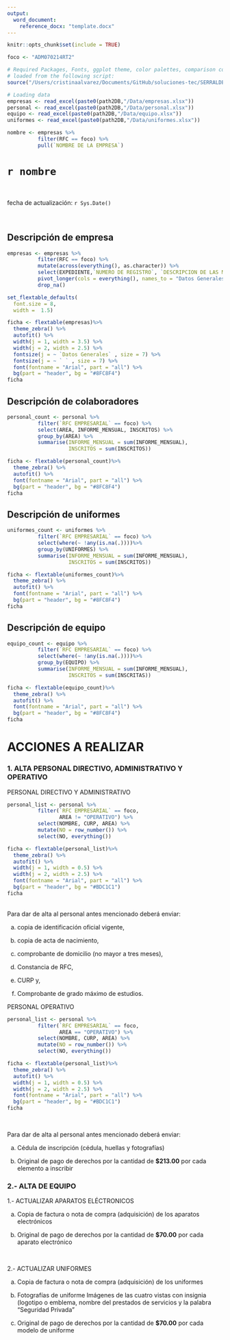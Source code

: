 ```yaml
---
output: 
  word_document:
    reference_docx: "template.docx"
---
```


```r
knitr::opts_chunk$set(include = TRUE)
```

```r
foco <- "ADM070214RT2"
```

```r
# Required Packages, Fonts, ggplot theme, color palettes, comparison countries and other general routines are
# loaded from the following script:
source("/Users/cristinaalvarez/Documents/GitHub/soluciones-tec/SERRALDE/code/settings.R")

# Loading data
empresas <- read_excel(paste0(path2DB,"/Data/empresas.xlsx")) 
personal <- read_excel(paste0(path2DB,"/Data/personal.xlsx"))
equipo <- read_excel(paste0(path2DB,"/Data/equipo.xlsx"))
uniformes <- read_excel(paste0(path2DB,"/Data/uniformes.xlsx"))
```

```r
nombre <- empresas %>% 
          filter(RFC == foco) %>% 
          pull(`NOMBRE DE LA EMPRESA`)
```


# `r nombre`

\

fecha de actualización: `r Sys.Date()`

\

## Descripción de empresa

```r
empresas <- empresas %>% 
          filter(RFC == foco) %>% 
          mutate(across(everything(), as.character)) %>% 
          select(EXPEDIENTE,`NUMERO DE REGISTRO`, `DESCRIPCION DE LAS MODALIDADES AUTORIZADAS`, `DOMICILIO MATRIZ`, `CORREO ELECTRONICO` ) %>% 
          pivot_longer(cols = everything(), names_to = "Datos Generales", values_to = " ") %>% 
          drop_na() 
```


```r

set_flextable_defaults(
  font.size = 8,
  width =  1.5)

ficha <- flextable(empresas)%>% 
  theme_zebra() %>% 
  autofit() %>%                   
  width(j = 1, width = 3.5) %>%   
  width(j = 2, width = 2.5) %>% 
  fontsize(j = ~ `Datos Generales` , size = 7) %>% 
  fontsize(j = ~ ` ` , size = 7) %>% 
  font(fontname = "Arial", part = "all") %>%
  bg(part = "header", bg = "#8FC8F4")
ficha
```

## Descripción de colaboradores

```r
personal_count <- personal %>% 
          filter(`RFC EMPRESARIAL` == foco) %>% 
          select(AREA, INFORME_MENSUAL, INSCRITOS) %>% 
          group_by(AREA) %>%
          summarise(INFORME_MENSUAL = sum(INFORME_MENSUAL),
                    INSCRITOS = sum(INSCRITOS))
```


```r
ficha <- flextable(personal_count)%>% 
  theme_zebra() %>% 
  autofit() %>% 
  font(fontname = "Arial", part = "all") %>%
  bg(part = "header", bg = "#8FC8F4")
ficha
```


## Descripción de uniformes

```r
uniformes_count <- uniformes %>% 
          filter(`RFC EMPRESARIAL` == foco) %>% 
          select(where(~ !any(is.na(.))))%>%
          group_by(UNIFORMES) %>%
          summarise(INFORME_MENSUAL = sum(INFORME_MENSUAL),
                    INSCRITOS = sum(INSCRITOS))
```


```r
ficha <- flextable(uniformes_count)%>% 
  theme_zebra() %>% 
  autofit() %>% 
  font(fontname = "Arial", part = "all") %>%
  bg(part = "header", bg = "#8FC8F4")
ficha
```

## Descripción de equipo

```r
equipo_count <- equipo %>% 
          filter(`RFC EMPRESARIAL` == foco) %>% 
          select(where(~ !any(is.na(.))))%>%
          group_by(EQUIPO) %>%
          summarise(INFORME_MENSUAL = sum(INFORME_MENSUAL),
                    INSCRITOS = sum(INSCRITAS))
```


```r
ficha <- flextable(equipo_count)%>% 
  theme_zebra() %>% 
  autofit() %>% 
  font(fontname = "Arial", part = "all") %>%
  bg(part = "header", bg = "#8FC8F4")
ficha
```


\newpage

# ACCIONES A REALIZAR

### 1. ALTA PERSONAL DIRECTIVO, ADMINISTRATIVO Y OPERATIVO\

PERSONAL DIRECTIVO Y ADMINISTRATIVO\
```r
personal_list <- personal %>% 
          filter(`RFC EMPRESARIAL` == foco, 
                 AREA != "OPERATIVO") %>% 
          select(NOMBRE, CURP, AREA) %>% 
          mutate(NO = row_number()) %>%
          select(NO, everything())
```


```r
ficha <- flextable(personal_list)%>% 
  theme_zebra() %>% 
  autofit() %>%                   
  width(j = 1, width = 0.5) %>%   
  width(j = 2, width = 2.5) %>% 
  font(fontname = "Arial", part = "all") %>%
  bg(part = "header", bg = "#BDC1C1")
ficha
```


\
Para dar de alta al personal antes mencionado deberá enviar:\

a) copia de identificación oficial vigente, 

b) copia de acta de nacimiento, 

c) comprobante de domicilio (no mayor a tres meses), 

d) Constancia de RFC, 

e) CURP y, 

f) Comprobante de grado máximo de estudios.\


PERSONAL OPERATIVO\

```r
personal_list <- personal %>% 
          filter(`RFC EMPRESARIAL` == foco, 
                 AREA == "OPERATIVO") %>% 
          select(NOMBRE, CURP, AREA) %>% 
          mutate(NO = row_number()) %>%
          select(NO, everything())
```


```r
ficha <- flextable(personal_list)%>% 
  theme_zebra() %>% 
  autofit() %>%                   
  width(j = 1, width = 0.5) %>%   
  width(j = 2, width = 2.5) %>% 
  font(fontname = "Arial", part = "all") %>%
  bg(part = "header", bg = "#BDC1C1")
ficha
```

\

Para dar de alta al personal antes mencionado deberá enviar:\

a) Cédula de inscripción (cédula, huellas y fotografías)

b) Original de pago de derechos por la cantidad de **$213.00** por cada elemento a inscribir\


### 2.- ALTA DE EQUIPO\

1.- ACTUALIZAR APARATOS ELÉCTRONICOS\

a) Copia de factura o nota de compra (adquisición) de los aparatos electrónicos 

b) Original de pago de derechos por la cantidad de **$70.00** por cada aparato electrónico\ 

\

2.- ACTUALIZAR UNIFORMES\

a) Copia de factura o nota de compra (adquisición) de los uniformes 

b) Fotografías de uniforme Imágenes de las cuatro vistas  con insignia (logotipo o emblema, nombre del prestados de servicios y la palabra “Seguridad Privada”

c) Original de pago de derechos por la cantidad de **$70.00** por cada modelo de uniforme 
